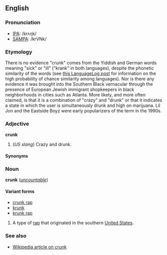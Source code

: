 ==English==
===Pronunciation===
*[[IPA]]: /krʌŋk/
*[[SAMPA]]: /krVNk/

===Etymology===
There is no evidence "crunk" comes from the Yiddish and German words meaning "sick" or "ill" ("krank" in both languages), despite the phonetic similarity of the words (see [http://itre.cis.upenn.edu/~myl/languagelog/archives/001511.html this LanguageLog post] for information on the high probability of chance similarity among languages). Nor is there any evidence it was brought into the Southern Black vernacular through the presence of European Jewish immigrant shopkeepers in black neighborhoods in cities such as Atlanta. More likely, and more often claimed, is that it is a combination of "crazy" and "drunk" or that it indicates a state in which the user is simultaneously drunk and high on marijuana. Lil Jon and the Eastside Boyz were early popularizers of the term in the 1990s.

===Adjective===
'''crunk'''

#(''US slang'') Crazy and drunk.

====Synonyms====
<!--not a synonym, as "rowdy" might mean "crazy" but does not mean "drunk" *[[rowdy]]-->

===Noun===
'''crunk''' (''[[uncountable]]'')

====Variant forms====
*[[crunk rap]]
*[[krunk]]
*[[krunk rap]]

#A type of [[rap]] that originated in the southern [[United States]].

===See also===
*[[w:crunk|Wikipedia article on crunk]]